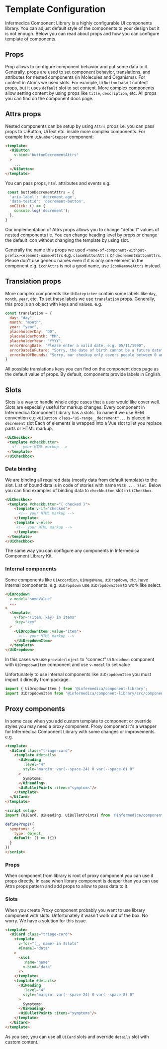 
<Meta title="Getting Started/Development Guide/Template Configuration" />

# Template Configuration

Infermedica Component Library is a highly configurable UI components library.
You can adjust default style of the components to your design but it is not enough.
Below you can read about props and how you can configure template of components.

<PageOutline/>

## Props
Prop allows to configure component behavior and put some data to it. Generally, props are used to set component behavior, translations, and attributes for nested components (in Molecules and Organisms).
For content in Atoms we used slots. For example, `UiButton` hasn't content props, but it uses `default` slot to set content. More complex components allow setting content by using props like `title`, `description`, etc.
All props you can find on the component docs page.


## Attrs props
Nested components can be setup by using `Attrs` props i.e. you can pass props to UiButton, UiText etc. inside more complex components.
For example from `UiNumberStepper` component:

```html
<template>
  <UiButton
    v-bind="buttonDecrementAttrs"
  >
    ...
  </UiButton>
</template>
```

You can pass props, `html` attributes and events e.g.
```js
 const buttonDecrementAttrs = {
  'aria-label': 'decrement age',
  'data-testid': 'decrement-button',
  onClick: () => {
    console.log('decrement');
  },
}
```
Our implementation of Attrs props allows you to change "default" values of nested components i.e. You can change heading level by props or change the default icon without changing the template by using slot.

Generally the name this props we used `<name-of-component-without-prefix><element-name>Attrs` e.g. `closeButtonAttrs` or `decrementButtonAttrs`.
Please don't use generic names even if it is only one element in the component e.g. `iconAttrs` is not a good name, use `iconRemoveAttrs` instead.


## Translation props
More complex components like `UiDatepicker` contain some labels like `day`, `month`, `year`, etc. To set these labels we use `translation` props. Generally, this prop is an object with keys and values. e.g.

```js
const translation = {
  day: "day",
  month: "month",
  year: "year",
  placeholderDay: "DD",
  placeholderMonth: "MM",
  placeholderYear: "YYYY",
  errorWrongDate: "Please enter a valid date, e.g. 05/11/1990",
  errorDateInFuture: "Sorry, the date of birth cannot be a future date",
  errorOutOfBounds: "Sorry, our checkup only covers people between 0 and 120 years old"
}
```

All possible translations keys you can find on the component docs page as the default value of props. By default, components provide labels in English.

## Slots
Slots is a way to handle whole edge cases that a user would like cover well. Slots are especially useful for markup changes.
Every component in Infermedica Component Library has a slots. To name it we use BEM convention e.g `<UiButton class="ui-range__decrement"...` is placed in `decrement` slot
Each of elements is wrapped into a Vue slot to let you replace parts or HTML markup.

```html
<UiCheckbox>
 <template #checkbutton>
   <!-- your HTML markup -->
 </template>
</UiCheckbox>
```

### Data binding
We are binding all required data (mostly data from default template) to the slot. List of bound data is in code of stories with name `With ... Slot`.
Below you can find examples of binding data to `checkbutton` slot in `UiCheckbox`.

```html
<UiCheckbox>
 <template #checkbutton="{ checked }">
    <template v-if="checked">
      <!-- your HTML markup -->
    </template>
    <template v-else>
     <!-- your HTML markup -->
    </template>
 </template>
</UiCheckbox>
```

The same way you can configure any components in Infermedica Component Library Kit.

### Internal components
Some components like `UiAccordion`, `UiMegaMenu`, `UiDropdown`, etc. have internal components. e.g. `UiDropdown` use `UiDropdownItem` to work like select.
```html
<UiDropdown
  v-model="someValue"
  ...
>
  <template
    v-for="(item, key) in items"
    :key="key"
  >
    <UiDropdownItem :value="item">
      <!-- your HTML markup -->
    </UiDropdownItem>
  </template>
</UiDropdown>
```
In this cases we use `provide/inject` to "connect" `UiDropdown` component with `UiDropdownItem` component and use `v-model` to set value

<!-- fixme: allow to use internal components in the easiest way -->
Unfortunately to use internal components like `UiDropdownItem` you must import it directly from package.
```js
import { UiDropdownItem } from '@infermedica/component-library';
import UiDropdownItem from '@infermedica/component-library/src/components/molecules/UiDropdown/_internal/UiDropdownItem.vue';
```

## Proxy components
In some case when you add custom template to component or override styles you may need a proxy component.
Proxy component it's a wrapper for Infermedica Component Library with some changes or improvements. e.g.

```html
<template>
  <UiCard class="triage-card">
    <template #details>
      <UiHeading
        :level="4"
        style="margin: var(--space-24) 0 var(--space-8) 0"
      >
        Symptoms:
      </UiHeading>
      <UiBulletPoints :items="symptoms"/>
    </template>
  </UiCard>
</template>

<script setup>
import {UiCard, UiHeading, UiBulletPoints} from '@infermedica/component-library';

defineProps({
  symptoms: {
    type: Object,
    default: () => ({})
  }
})
</script>
```

### Props
When component from library is root of proxy component you can use it props directly. In case when library component is deeper
than you can use Attrs props pattern and add props to allow to pass data to it.

### Slots
When you create Proxy component probably you want to use library component with slots. Unfortunately it wasn't work out of the box.
No worry. We have a solution for this issue.

```html
<template>
  <UiCard class="triage-card">
    <template
      v-for="(_, name) in $slots"
      #[name]="data"
    >
      <slot
        :name="name"
        v-bind="data"
      />
    </template>
    <template #details>
      <UiHeading
        :level="4"
        style="margin: var(--space-24) 0 var(--space-8) 0"
      >
        Symptoms:
      </UiHeading>
      <UiBulletPoints :items="symptoms"/>
    </template>
  </UiCard>
</template>
```

As you see, you can use all `UiCard` slots and override `details` slot with custom content.
